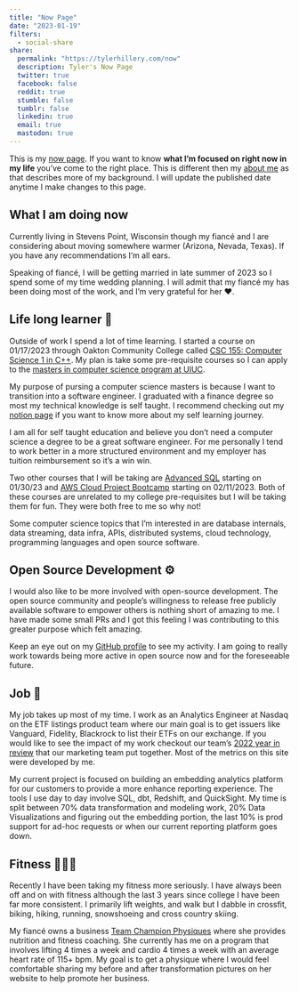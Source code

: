```yaml
---
title: "Now Page"
date: "2023-01-19"
filters:
  - social-share
share:
  permalink: "https://tylerhillery.com/now"
  description: Tyler's Now Page
  twitter: true
  facebook: false
  reddit: true
  stumble: false
  tumblr: false
  linkedin: true
  email: true
  mastodon: true
---
```


This is my [now page](https://nownownow.com/about). If you want to know __what I'm focused on right now in my life__ you've come to the right place. This is different then my [about me](about.qmd) as that describes more of my background. I will update the published date anytime I make changes to this page.  

## **What I am doing now**
Currently living in Stevens Point, Wisconsin though my fiancé and I are considering about moving somewhere warmer (Arizona, Nevada, Texas). If you have any recommendations I'm all ears. 

Speaking of fiancé, I will be getting married in late summer of 2023 so I spend some of my time wedding planning. I will admit that my fiancé my has been doing most of the work, and I'm very grateful for her ❤️.

## **Life long learner 🧠**
Outside of work I spend a lot of time learning. I started a course on 01/17/2023 through Oakton Community College called [CSC 155: Computer Science 1 in C++](https://catalog.oakton.edu/course-descriptions/course-descriptions-discipline/csc/). My plan is take some pre-requisite courses so I can apply to the [masters in computer science program at UIUC](https://cs.illinois.edu/academics/graduate/professional-mcs/online-master-computer-science). 

My purpose of pursing a computer science masters is because I want to transition into a software engineer. I graduated with a finance degree so most my technical knowledge is self taught. I recommend checking out my [notion page](https://tylerhillery.notion.site/Education-Hub-c7f23bdea3314977818c9400fa95a060) if you want to know more about my self learning journey. 

I am all for self taught education and believe you don't need a computer science a degree to be a great software engineer. For me personally I tend to work better in a more structured environment and my employer has tuition reimbursement so it's a win win.  

Two other courses that I will be taking are [Advanced SQL](https://corise.com/course/advanced-sql) starting on 01/30/23 and [AWS Cloud Project Bootcamp](https://youtu.be/dHaDS41z3RY) starting on 02/11/2023. Both of these courses are unrelated to my college pre-requisites but I will be taking them for fun. They were both free to me so why not!

Some computer science topics that I'm interested in are database internals, data streaming, data infra, APIs, distributed systems, cloud technology, programming languages and open source software.

## Open Source Development ⚙️
I would also like to be more involved with open-source development. The open source community and people's willingness to release free publicly available software to empower others is nothing short of amazing to me. I have made some small PRs and I got this feeling I was contributing to this greater purpose which felt amazing.

Keep an eye out on my [GitHub profile](https://github.com/TylerHillery/TylerHillery.github.io) to see my activity. I am going to really work towards being more active in open source now and for the foreseeable future.

## Job 👔
My job takes up most of my time. I work as an Analytics Engineer at Nasdaq on the ETF listings product team where our main goal is to get issuers like Vanguard, Fidelity, Blackrock to list their ETFs on our exchange. If you would like to see the impact of my work checkout our team's [2022 year in review](https://www.nasdaq.com/solutions/always-on-the-leading-edge-etf-listings) that our marketing team put together. Most of the metrics on this site were developed by me. 

My current project is focused on building an embedding analytics platform for our customers to provide a more enhance reporting experience. The tools I use day to day involve SQL, dbt, Redshift, and QuickSight. My time is split between 70% data transformation and modeling work, 20% Data Visualizations and figuring out the embedding portion, the last 10% is prod support for ad-hoc requests or when our current reporting platform goes down. 

## Fitness 🏋🏻‍♂️
Recently I have been taking my fitness more seriously. I have always been off and on with fitness although the last 3 years since college I have been far more consistent. I primarily lift weights, and walk but I dabble in crossfit, biking, hiking, running, snowshoeing and cross country skiing. 

My fiancé owns a business [Team Champion Physiques](https://www.teamchampionphysiques.com/home) where she provides nutrition and fitness coaching. She currently has me on a program that involves lifting 4 times a week and cardio 4 times a week with an average heart rate of 115+ bpm. My goal is to get a physique where I would feel comfortable sharing my before and after transformation pictures on her website to help promote her business. 
